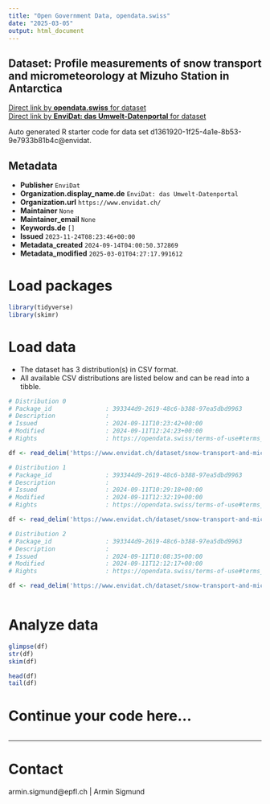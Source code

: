 ```yaml
---
title: "Open Government Data, opendata.swiss"
date: "2025-03-05"
output: html_document
---
```


## Dataset: Profile measurements of snow transport and micrometeorology at Mizuho Station in Antarctica



[Direct link by **opendata.swiss** for dataset](https://opendata.swiss/de/dataset/profile-measurements-of-snow-transport-and-micrometeorology-at-mizuho-station-in-antarctica)<br>
[Direct link by **EnviDat: das Umwelt-Datenportal** for dataset](https://www.envidat.ch/#/metadata/snow-transport-and-micrometeo-antarctica)

Auto generated R starter code for data set d1361920-1f25-4a1e-8b53-9e7933b81b4c@envidat.

## Metadata

- **Publisher** `EnviDat`
- **Organization.display_name.de** `EnviDat: das Umwelt-Datenportal`
- **Organization.url** `https://www.envidat.ch/`
- **Maintainer** `None`
- **Maintainer_email** `None`
- **Keywords.de** `[]`
- **Issued** `2023-11-24T08:23:46+00:00`
- **Metadata_created** `2024-09-14T04:00:50.372869`
- **Metadata_modified** `2025-03-01T04:27:17.991612`


# Load packages

```r

library(tidyverse)
library(skimr)

```

# Load data

-   The dataset has 3 distribution(s) in CSV format.
-   All available CSV distributions are listed below and can be read into a tibble.

```r

# Distribution 0
# Package_id               : 393344d9-2619-48c6-b388-97ea5dbd9963
# Description              : 
# Issued                   : 2024-09-11T10:23:42+00:00
# Modified                 : 2024-09-11T12:24:23+00:00
# Rights                   : https://opendata.swiss/terms-of-use#terms_open

df <- read_delim('https://www.envidat.ch/dataset/snow-transport-and-micrometeo-antarctica/resource/4c10be24-c780-4b90-ad6c-3ed73d29631e')

# Distribution 1
# Package_id               : 393344d9-2619-48c6-b388-97ea5dbd9963
# Description              : 
# Issued                   : 2024-09-11T10:29:18+00:00
# Modified                 : 2024-09-11T12:32:19+00:00
# Rights                   : https://opendata.swiss/terms-of-use#terms_open

df <- read_delim('https://www.envidat.ch/dataset/snow-transport-and-micrometeo-antarctica/resource/6ecbdbae-df2e-47d2-9ce2-a089438acf71')

# Distribution 2
# Package_id               : 393344d9-2619-48c6-b388-97ea5dbd9963
# Description              : 
# Issued                   : 2024-09-11T10:08:35+00:00
# Modified                 : 2024-09-11T12:12:17+00:00
# Rights                   : https://opendata.swiss/terms-of-use#terms_open

df <- read_delim('https://www.envidat.ch/dataset/snow-transport-and-micrometeo-antarctica/resource/77b58471-e490-4c6b-b294-93d87cc7e8c5')



```

# Analyze data

```r

glimpse(df)
str(df)
skim(df)

head(df)
tail(df)

```

# Continue your code here...

```r

```

------------------------------------------------------------------------

# Contact

armin.sigmund@epfl.ch | Armin Sigmund
